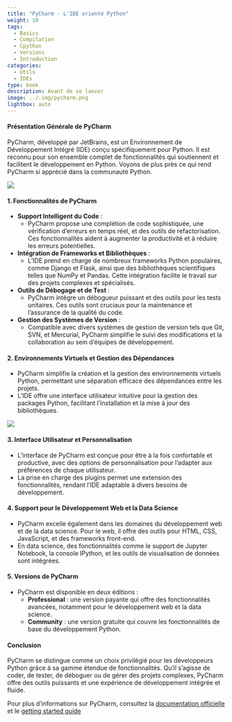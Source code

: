 ```yaml
---
title: "PyCharm - L'IDE orienté Python"
weight: 10
tags:
  - Basics
  - Compilation
  - Cpython
  - Versions
  - Introduction
categories:
  - Utils
  - IDEs
type: book
description: Avant de se lancer
image: ../.img/pycharm.png
lightbox: auto
---
```


#### Présentation Générale de PyCharm

PyCharm, développé par JetBrains, est un Environnement de Développement Intégré (IDE) conçu spécifiquement pour Python. Il est reconnu pour son ensemble complet de fonctionnalités qui soutiennent et facilitent le développement en Python. Voyons de plus près ce qui rend PyCharm si apprécié dans la communauté Python.

![](.img/pucharmmain.png)



#### 1. Fonctionnalités de PyCharm

- **Support Intelligent du Code** :
  - PyCharm propose une complétion de code sophistiquée, une vérification d'erreurs en temps réel, et des outils de refactorisation. Ces fonctionnalités aident à augmenter la productivité et à réduire les erreurs potentielles.
  
- **Intégration de Frameworks et Bibliothèques** :
  - L'IDE prend en charge de nombreux frameworks Python populaires, comme Django et Flask, ainsi que des bibliothèques scientifiques telles que NumPy et Pandas. Cette intégration facilite le travail sur des projets complexes et spécialisés.

- **Outils de Débogage et de Test** :
  - PyCharm intègre un débogueur puissant et des outils pour les tests unitaires. Ces outils sont cruciaux pour la maintenance et l'assurance de la qualité du code.

- **Gestion des Systèmes de Version** :
  - Compatible avec divers systèmes de gestion de version tels que Git, SVN, et Mercurial, PyCharm simplifie le suivi des modifications et la collaboration au sein d'équipes de développement.

#### 2. Environnements Virtuels et Gestion des Dépendances

- PyCharm simplifie la création et la gestion des environnements virtuels Python, permettant une séparation efficace des dépendances entre les projets.
- L'IDE offre une interface utilisateur intuitive pour la gestion des packages Python, facilitant l'installation et la mise à jour des bibliothèques.

![](.img/pycharm_ssh_runner.webp)

#### 3. Interface Utilisateur et Personnalisation

- L'interface de PyCharm est conçue pour être à la fois confortable et productive, avec des options de personnalisation pour l'adapter aux préférences de chaque utilisateur.
- La prise en charge des plugins permet une extension des fonctionnalités, rendant l'IDE adaptable à divers besoins de développement.

#### 4. Support pour le Développement Web et la Data Science

- PyCharm excelle également dans les domaines du développement web et de la data science. Pour le web, il offre des outils pour HTML, CSS, JavaScript, et des frameworks front-end.
- En data science, des fonctionnalités comme le support de Jupyter Notebook, la console IPython, et les outils de visualisation de données sont intégrées.

#### 5. Versions de PyCharm

- PyCharm est disponible en deux éditions : 
  - **Professional** : une version payante qui offre des fonctionnalités avancées, notamment pour le développement web et la data science.
  - **Community** : une version gratuite qui couvre les fonctionnalités de base du développement Python.

#### Conclusion

PyCharm se distingue comme un choix privilégié pour les développeurs Python grâce à sa gamme étendue de fonctionnalités. Qu'il s'agisse de coder, de tester, de déboguer ou de gérer des projets complexes, PyCharm offre des outils puissants et une expérience de développement intégrée et fluide.

Pour plus d'informations sur PyCharm, consultez la [documentation officielle](https://www.jetbrains.com/help/pycharm/quick-start-guide.html) et le [getting started guide](https://www.jetbrains.com/guide/python/tutorials/getting-started-pycharm/)